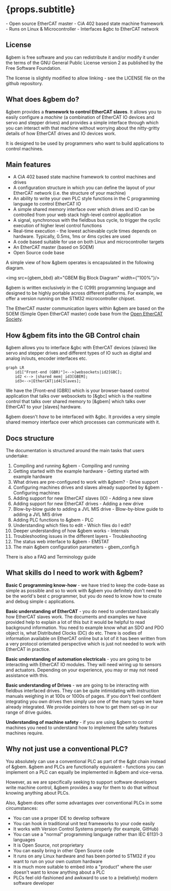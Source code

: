 
# {props.subtitle}

<Tldr>
- Open source EtherCAT master
- CiA 402 based state machine framework
- Runs on Linux & Microcontroller
- Interfaces &gbc to EtherCAT network
</Tldr>


## License

&gbem is free software and you can redistribute it and/or modify it under the terms of the GNU General Public License version 2 as published by the Free Software Foundation.

The license is slightly modified to allow linking - see the LICENSE file on the github repository.

## What does &gbem do?

&gbem provides a **framework to control EtherCAT slaves**. It allows you to easily configure a *machine* (a combination of EtherCAT IO devices and servo and stepper drives) and provides a simple interface through which you can interact with that machine without worrying about the nitty-gritty details of how EtherCAT drives and IO devices work.

It is designed to be used by programmers who want to build applications to control machines.

## Main features

* A CiA 402 based state machine framework to control machines and drives
* A configuration structure in which you can define the layout of your EtherCAT network (i.e. the structure of your machine)
* An ability to write your own PLC style functions in the C programming language to control EtherCAT IO
* A simple shared memory interface over which drives and IO can be controlled from your web stack high-level control application
* A signal, synchronous with the fieldbus bus cycle, to trigger the cyclic execution of higher level control functions
* Real-time execution - the lowest achievable cycle times depends on hardware. Typically, 0.5ms, 1ms or 4ms cycles are used
* A code based suitable for use on both Linux and microcontroller targets
* An EtherCAT master (based on SOEM)
* Open Source code base

A simple view of how &gbem operates is encapsulated in the following diagram.


<img src={gbem_bbd} alt="GBEM Big Block Diagram" width={"100%"}/>

&gbem is written exclusively in the C (C99) programming language and designed to be highly portable across different platforms. For example, we offer a version running on the STM32 microcontroller chipset.

The EtherCAT master communication layers within &gbem are based on the SOEM (Simple Open EtherCAT master) code base from the [Open EtherCAT Society](https://github.com/OpenEtherCATsociety/SOEM).

## How &gbem fits into the GB Control chain

&gbem allows you to interface &gbc with EtherCAT devices (slaves) like servo and stepper drives and different types of IO
such as digital and analog in/outs, encoder interfaces etc.


```mermaid
graph LR
    id1["Front-end (GBR)"]<-->|websockets|id2[GBC];
    id2 <--> |shared mem| id3[GBEM];
    id3<-->|EtherCAT|id4[Slaves];
```

We have the [Front-end (GBR)] which is your browser-based control application that talks over websockets to [&gbc] which is the realtime control that talks over shared memory to [&gbem] which talks over EtherCAT to your [slaves] hardware.

&gbem doesn't *have* to be interfaced with &gbc. It provides a very simple shared memory interface over which processes can communicate with it.

## Docs structure

The documentation is structured around the main tasks that users undertake:
1. Compiling and running &gbem - <Link to="/docs/gbem/compiling_and_running">Compiling and running</Link>
1. Getting started with the example hardware - <Link to="/docs/gbem/getting_started_with_example_hardware">Getting started with example hardware</Link>
1. What drives are pre-configured to work with &gbem? - <Link to="/docs/gbem/drive_support_overview">Drive support</Link>
1. Configuring machines drives and slaves already supported by &gbem - <Link to="/docs/gbem/configuring_machines">Configuring machines</Link>
1. Adding support for new EtherCAT slaves (IO) - <Link to="/docs/gbem/adding_a_new_slave">Adding a new slave</Link>
1. Adding support for new EtherCAT drives - <Link to="/docs/gbem/adding_a_new_drive">Adding a new drive</Link>
1. Blow-by-blow guide to adding a JVL MIS drive - <Link to="/docs/gbem/adding_jvl_mis_drive">Blow-by-blow guide to adding a JVL MIS drive</Link>
1. Adding PLC functions to &gbem - <Link to="/docs/gbem/plc">PLC</Link>
1. Understanding which files to edit - <Link to="/docs/gbem/which_files_do_i_edit">Which files do I edit?</Link>
1. Deeper understanding of how &gbem works - <Link to="/docs/gbem/internals">Internals</Link>
1. Troubleshooting issues in the different layers - <Link to="/docs/gbem/troubleshooting">Troubleshooting</Link>
1. The status web interface to &gbem - <Link to="/docs/gbem/emstat">EMSTAT</Link>
1. The main &gbem configuration parameters - <Link to="/docs/gbem/gbem_config">gbem_config.h</Link>

There is also a <Link to="/docs/gbem/faq">FAQ</Link> and <Link to="/docs/gbem/terminology_guide">Terminology guide</Link>

## What skills do I need to work with &gbem?

**Basic C programming know-how** - we have tried to keep the code-base as simple as possible and so to work with &gbem you definitely don't need to be the world's best c programmer, but you do need to know how to create and debug simple c applications.

**Basic understanding of EtherCAT** - you do need to understand basically how EtherCAT slaves work. The documents and examples we have provided help to explain a lot of this but it would be helpful to read background information. You need to example know what an SDO and PDO object is, what Distributed Clocks (DC) do etc. There is oodles of information available on EtherCAT online but a lot of it has been written from a very protocol orientated perspective which is just not needed to work with EtherCAT in practice.

**Basic understanding of automation electricals** - you are going to be interacting with EtherCAT IO modules. They will need wiring up to sensors and actuators.  Depending on your experience, you may or may not need assistance with this.

**Basic understanding of Drives** - we are going to be interacting with fieldbus interfaced drives. They can be quite intimidating with instruction manuals weighing in at 100s or 1000s of pages. If you don't feel confident integrating you own drives then simply use one of the many types we have already integrated. We provide pointers to how to get them set-up in our range of drive guides.

**Understanding of machine safety** - if you are using &gbem to control machines you need to understand how to implement the safety features machines require.

## Why not just use a conventional PLC?

You absolutely can use a conventional PLC as part of the &gbt chain instead of &gbem. &gbem and PLCs are functionally equivalent - functions you can implement on a PLC can equally be implemented in &gbem and vice-versa.

However, as we are specifically seeking to support software developers write machine control, &gbem provides a way for them to do that without knowing anything about PLCs.

Also, &gbem does offer some advantages over conventional PLCs in some circumstances:

* You can use a proper IDE to develop software
* You can hook in traditional unit test frameworks to your code easily
* It works with Version Control Systems properly (for example, GitHub)
* You can use a "normal" programming language rather than  IEC 61131-3 languages
* It is Open Source, not proprietary
* You can easily bring in other Open Source code
* It runs on any Linux hardware and has been ported to STM32 if you want to run on your own custom hardware
* It is much more suitable to embed into a "product" where the user doesn't want to know anything about a PLC
* PLCs feel old-fashioned and awkward to use to a (relatively) modern software developer
